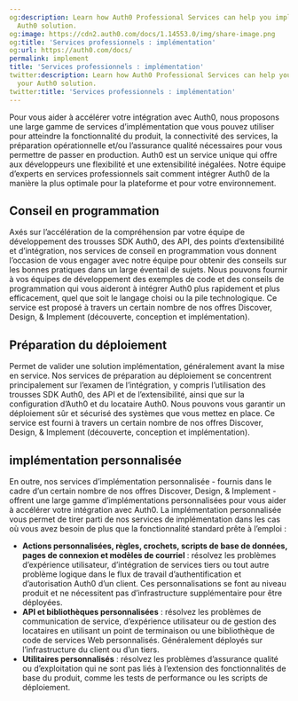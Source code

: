 ```yaml
---
og:description: Learn how Auth0 Professional Services can help you implement your
  Auth0 solution.
og:image: https://cdn2.auth0.com/docs/1.14553.0/img/share-image.png
og:title: 'Services professionnels : implémentation'
og:url: https://auth0.com/docs/
permalink: implement
title: 'Services professionnels : implémentation'
twitter:description: Learn how Auth0 Professional Services can help you implement
  your Auth0 solution.
twitter:title: 'Services professionnels : implémentation'
---
```


Pour vous aider à accélérer votre intégration avec Auth0, nous proposons une large gamme de services d’implémentation que vous pouvez utiliser pour atteindre la fonctionnalité du produit, la connectivité des services, la préparation opérationnelle et/ou l’assurance qualité nécessaires pour vous permettre de passer en production. Auth0 est un service unique qui offre aux développeurs une flexibilité et une extensibilité inégalées. Notre équipe d’experts en services professionnels sait comment intégrer Auth0 de la manière la plus optimale pour la plateforme et pour votre environnement.



## Conseil en programmation

Axés sur l’accélération de la compréhension par votre équipe de développement des trousses SDK Auth0, des API, des points d’extensibilité et d’intégration, nos services de conseil en programmation vous donnent l’occasion de vous engager avec notre équipe pour obtenir des conseils sur les bonnes pratiques dans un large éventail de sujets. Nous pouvons fournir à vos équipes de développement des exemples de code et des conseils de programmation qui vous aideront à intégrer Auth0 plus rapidement et plus efficacement, quel que soit le langage choisi ou la pile technologique. Ce service est proposé à travers un certain nombre de nos offres Discover, Design, & Implement (découverte, conception et implémentation).

## Préparation du déploiement

Permet de valider une solution implémentation, généralement avant la mise en service. Nos services de préparation au déploiement se concentrent principalement sur l’examen de l’intégration, y compris l’utilisation des trousses SDK Auth0, des API et de l’extensibilité, ainsi que sur la configuration d’Auth0 et du locataire Auth0. Nous pouvons vous garantir un déploiement sûr et sécurisé des systèmes que vous mettez en place. Ce service est fourni à travers un certain nombre de nos offres Discover, Design, & Implement (découverte, conception et implémentation).

## implémentation personnalisée

En outre, nos services d’implémentation personnalisée - fournis dans le cadre d’un certain nombre de nos offres Discover, Design, & Implement - offrent une large gamme d’implémentations personnalisées pour vous aider à accélérer votre intégration avec Auth0. La implémentation personnalisée vous permet de tirer parti de nos services de implémentation dans les cas où vous avez besoin de plus que la fonctionnalité standard prête à l’emploi :

* **Actions personnalisées, règles, crochets, scripts de base de données, pages de connexion et modèles de courriel** : résolvez les problèmes d’expérience utilisateur, d’intégration de services tiers ou tout autre problème logique dans le flux de travail d’authentification et d’autorisation Auth0 d’un client. Ces personnalisations se font au niveau produit et ne nécessitent pas d’infrastructure supplémentaire pour être déployées.
* **API et bibliothèques personnalisées** : résolvez les problèmes de communication de service, d’expérience utilisateur ou de gestion des locataires en utilisant un point de terminaison ou une bibliothèque de code de services Web personnalisés. Généralement déployés sur l’infrastructure du client ou d’un tiers.
* **Utilitaires personnalisés** : résolvez les problèmes d’assurance qualité ou d’exploitation qui ne sont pas liés à l’extension des fonctionnalités de base du produit, comme les tests de performance ou les scripts de déploiement.